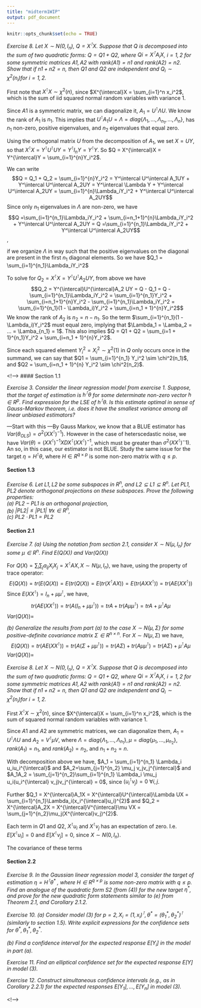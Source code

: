 ```yaml
---
title: "midterm1WIP"
output: pdf_document
---
```


```r
knitr::opts_chunk$set(echo = TRUE)
```


*Exercise 8.* 
*Let $X \sim N(0,I_n)$, $Q = X^{\intercal} X$.* 
*Suppose that $Q$ is decomposed into the sum of two quadratic forms: $Q = Q1 + Q2$, where $Qi = X^{\intercal}A_iX$, $i = 1, 2$ for some symmetric matrices $A1,A2$ with $rank(A1) = n1$ and $rank(A2) = n2$. Show that if $n1 + n2 = n$, then $Q1$ and $Q2$ are independent and $Q_i \sim \chi^2(n_i) for\  i = 1,2$.*
 
First note that $X^{\intercal}X \sim \chi^2(n)$, since $X^{\intercal}X = \sum_{i=1}^n x_i^2$, which is the sum of iid squared normal random variables with variance $1$.

Since $A1$ is a symmetric matrix, we can diagonalize it, $A_1 = U^{\intercal}\Lambda U$. We know the rank of $A_1$ is $n_1$. This implies that $U^{\intercal}A_1U = \Lambda = diag\{\Lambda_1,...,\Lambda_{n_1},...,\Lambda_{n}\}$, has $n_1$ non-zero, positive eigenvalues, and $n_2$ eigenvalues that equal zero. 

Using the orthogonal matrix $U$ from the decomposition of $A_1$, we set $X = UY$, so that $X^{\intercal}X = Y^{\intercal}U^{\intercal}UY = Y^{\intercal} I_n Y = Y^{\intercal}Y$. So $Q = X^{\intercal}X = Y^{\intercal}Y = \sum_{i=1}^{n}Y_i^2$. 

We can write 
$$Q = Q_1 + Q_2 = \sum_{i=1}^{n}Y_i^2 = Y^\intercal U^\intercal A_1UY + Y^\intercal U^\intercal A_2UY = Y^\intercal \Lambda Y + Y^\intercal U^\intercal A_2UY = \sum_{i=1}^{n}\Lambda_iY_i^2 + Y^\intercal U^\intercal A_2UY$$ 
Since only $n_1$ eigenvalues in $\Lambda$ are non-zero, we have 
$$Q =\sum_{i=1}^{n_1}\Lambda_iY_i^2 + \sum_{i=n_1+1}^{n}\Lambda_iY_i^2 +  Y^\intercal U^\intercal A_2UY = Q =\sum_{i=1}^{n_1}\Lambda_iY_i^2 + Y^\intercal U^\intercal A_2UY$$, 

if we organize $\Lambda$ in way such that the positive eigenvalues on the diagonal are present in the first $n_1$ diagonal elements. So we have $Q_1 = \sum_{i=1}^{n_1}\Lambda_iY_i^2$ 

To solve for $Q_2 = X^{\intercal}X = Y^{\intercal}U^{\intercal}A_2 UY$, from above we have 
$$Q_2 = Y^{\intercal}U^{\intercal}A_2 UY = Q - Q_1 = Q - \sum_{i=1}^{n_1}\Lambda_iY_i^2 = \sum_{i=1}^{n_1}Y_i^2 + \sum_{i=n_1+1}^{n}Y_i^2  -  \sum_{i=1}^{n_1}\Lambda_iY_i^2 = \sum_{i=1}^{n_1}(1 - \Lambda_i)Y_i^2 +  \sum_{i=n_1 + 1}^{n}Y_i^2$$
We know the rank of $A_2$ is $n_2 = n - n_1$. So the term $\sum_{i=1}^{n_1}(1 - \Lambda_i)Y_i^2$ must equal zero, implying that $\Lambda_1 = \Lamba_2 = ... = \Lamba_{n_1} = 1$. This also implies $Q = Q1 + Q2 = \sum_{i=1 + 1}^{n_1}Y_i^2  + \sum_{i=n_1 + 1}^{n}Y_i^2$. 

Since each squared element $Y_i^2 = X_i^2 \sim \chi^2(1)$ in $Q$ only occurs once in the summand, we can say that $Q1 = \sum_{i=1}^{n_1} Y_i^2 \sim \chi^2(n_1)$, and  $Q2 = \sum_{i=n_1 + 1}^{n} Y_i^2 \sim \chi^2(n_2)$. 

<!-->
#### Section 1.1

*Exercise 3. Consider the linear regression model from exercise 1. Suppose, that the target of
estimation is $h^{\intercal}\theta$ for some determinate non-zero vector $h\in R^p$. Find expression for the LSE of $h^{\intercal}\theta$. Is this estimate optimal in sense of Gauss-Markov theorem, i.e. does it have the smallest
variance among all linear unbiased estimators?*

---Start with this ---By Gauss Markov, we know that a BLUE estimator has $Var(\theta_{OLS}) = \sigma^2(XX^{\intercal})^{-1})$. However in the case of heterscedastic noise, we have $Var(\theta) = (XX^{\intercal})^{-1}X D X^{\intercal}(XX^{\intercal})^{-1}$, which must be greater than $\sigma^2 (XX^{\intercal})^-1)$. An so, in this case, our estimator is not BLUE. Study the same issue for the target $\eta = H^{\intercal}\theta$, where 
$H \in R^{q \times p}$ is some non-zero matrix with $q \leq p$.

#### Section 1.3

*Exercise 6. Let $L1, L2$ be some subspaces in $R^n$, and $L2 \subseteq L1 \subseteq R^n$. Let $PL1, PL2$ denote orthogonal projections on these subspaces. Prove the following properties:*  
*(a) $PL2 - PL1$ is an orthogonal projection,*  
*(b) $|PL2| \leq |PL1|\  \forall x \in R^n$,*  
*(c) $PL2 \cdot PL1 = PL2$*  

#### Section 2.1
*Exercise 7.*
*(a) Using the notation from section 2.1, consider $X \sim N(\mu,I_n)$ for some $\mu \in R^n$. Find $E(Q(X))$ and $Var(Q(X))$*
 
For $Q(X) = \sum_i\sum_j a_{ij}X_iX_j=X^{\intercal}AX, X\sim N(\mu,I_n)$, we have, using the property of trace operator:
$$E(Q(X)) = tr(E(Q(X)) = E(tr(Q(X)) = E(tr(X^{\intercal}AX)) = E(tr(AXX^{\intercal})) = tr(AE(XX^{\intercal}))$$
Since $E(XX^\intercal) = I_n + \mu\mu^{\intercal}$, we have,
$$tr(AE(XX^{\intercal})) = tr(A(I_n + \mu\mu^{\intercal})) = trA + tr(A\mu\mu^{\intercal}) = trA + \mu^{\intercal}A\mu$$
$Var(Q(X)) =$
 
*(b) Generalize the results from part (a) to the case $X \sim N(\mu,\Sigma)$ for some positive-definite covariance matrix $\Sigma \in R^{n \times n}$.*
For $X\sim N(\mu,\Sigma)$ we have,
$$E(Q(X)) = tr(AE(XX^{\intercal})) = tr(A(\Sigma + \mu\mu^{\intercal})) = tr(A\Sigma) + tr(A\mu\mu^{\intercal}) = tr(A\Sigma) + \mu^{\intercal}A\mu$$
$Var(Q(X)) =$
 
*Exercise 8. Let $X \sim N(0,I_n)$, $Q = X^{\intercal} X$. Suppose that $Q$ is decomposed into the sum of
two quadratic forms: $Q = Q1 + Q2$, where $Qi = X^{\intercal}A_iX$, $i = 1, 2$ for some symmetric matrices $A1,A2$ with $rank(A1) = n1$ and $rank(A2) = n2$. Show that if $n1 + n2 = n$, then $Q1$ and $Q2$ are independent and $Q_i \sim \chi^2(n_i) for\  i = 1,2$.*
 
First $X^{\intercal}X \sim \chi^2(n)$, since $X^{\intercal}X = \sum_{i=1}^n x_i^2$, which is the sum of squared normal random variables with variance $1$.
 
Since $A1$ and $A2$ are symmetric matrices, we can diagonalize them, $A_1 = U^{\intercal}\Lambda U$ and $A_2 = V^{\intercal}\mu V$, where $\Lambda = diag\{\Lambda_1,...,\Lambda_{n_1}\}, \mu = diag\{\mu_1,...,\mu_{n_2}\}$, $rank(A_1) = n_1$, and $rank(A_2) = n_2$, and $n_1 + n_2 = n$.
 
With decomposition above we have, $A_1 = \sum_{i=1}^{n_1} \Lambda_i u_iu_i^{\intercal}$ and $A_2=\sum_{j=1}^{n_2} \mu_j v_jv_j^{\intercal}$ and $A_1A_2 = \sum_{j=1}^{n_2}\sum_{i=1}^{n_1} \Lambda_i \mu_j u_i(u_i^{\intercal} v_j)v_j^{\intercal} = 0$, since $(u_i^{\intercal} v_j) = 0\ \forall i,j$.
 
Further $Q_1 = X^{\intercal}A_1X = X^{\intercal}U^{\intercal}\Lambda UX = \sum_{i=1}^{n_1}\Lambda_i(x_i^{\intercal}u_i)^{2}$ and
$Q_2 = X^{\intercal}A_2X = X^{\intercal}V^{\intercal}\mu VX = \sum_{j=1}^{n_2}\mu_j(X^{\intercal}v_j)^{2}$.
 
Each term in $Q1$ and $Q2$, $X^{\intercal}u_i$ and $X^{\intercal}v_j$ has an expectation of zero. I.e. $E[X^{\intercal}u_i] = 0$ and $E[X^{\intercal}v_j] = 0$, since $X \sim N(0,I_n)$.
 
The covariance of these terms
 
#### Section 2.2

*Exercise 9. In the Gaussian linear regression model 3, consider the target of estimation $\eta = H^{\intercal} \theta^*$ , where $H \in R^{q \times p}$ is some non-zero matrix with $q \leq p$. Find an analogue of the quadratic form $S2$ (from (4)) for the new target $\eta^{\ast}$, and prove for the new quadratic form statements similar to (e) from Theorem 2.1, and Corollary 2.1.2.*

*Exercise 10. (a) Consider model (3) for $p = 2, X_i = (1, x_i)^{\intercal}, \theta^{\ast} = (\theta_1^{\ast}, \theta_2^{\ast})^{\intercal}$ (similarly to section 1.5). Write explicit expressions for the confidence sets for $\theta^{\ast}, \theta_1^{\ast}, \theta_2^{\ast}$.*

*(b) Find a confidence interval for the expected response $E[Y_i]$ in the model in part (a).*

*Exercise 11. Find an elliptical confidence set for the expected response $E[Y]$ in model (3).* 

*Exercise 12. Construct simultaneous confidence intervals (e.g., as in Corollary 2.2.1) for the
expected responses $E[Y_1], . . . , E[Y_n]$ in model (3).*

<!-->